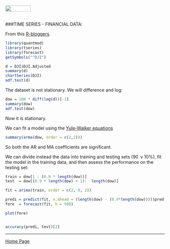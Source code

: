 <br>
<a href="http://rinterested.github.io/statistics/index.html">
<img HEIGHT="20" WIDTH="80" src="https://cloud.githubusercontent.com/assets/9312897/10556783/a27a26fa-745c-11e5-9b1a-2d5bd737387a.PNG"></a>
<br><br>

###TIME SERIES - FINANCIAL DATA:
<br>

From this [R-bloggers](http://programming-r-pro-bro.blogspot.com/2013/04/forecasting-stock-returns-using-arima.html).

```R
library(quantmod)
library(tseries)
library(forecast)
getSymbols("^DJI")
```

```r
d = DJI$DJI.Adjusted
summary(d)
chartSeries(DJI)
adf.test(d) 
```

The dataset is not stationary. We will difference and log:

```r
dow = 100 * diff(log(d))[-1]
summary(dow)
adf.test(dow)
```

Now it is stationary.

We can fit a model using the [Yule-Walker equations](http://en.wikipedia.org/wiki/AR_model#Calculation_of_the_AR_parameters)

```r
summary(arma(dow, order = c(2,2)))
```

So both the AR and MA coefficients are significant.

We can divide instead the data into training and testing sets ($90\,%$ v $10\%$), fit the model in the training data, and then assess the performance on the testing set:

```r
train = dow[1 : (0.9 * length(dow))]
test  = dow[(0.9 * length(dow) + 1):  length(dow)]

fit = arima(train, order = c(2, 0, 2))

predi = predict(fit, n.ahead = (length(dow) - (0.9*length(dow))))$pred
fore  = forecast(fit, h = 500)

plot(fore)


accuracy(predi, test)[2]
```


---

<a href="http://rinterested.github.io/statistics/index.html">Home Page</a>
